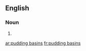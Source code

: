 {{also|pudding-basins}}
==English==

===Noun===
{{head|en|noun plural form}}

# {{plural of|pudding basin|lang=en}}

[[ar:pudding basins]]
[[fr:pudding basins]]